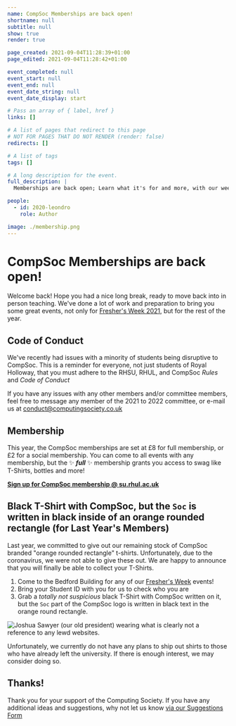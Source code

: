 ```yaml
---
name: CompSoc Memberships are back open!
shortname: null
subtitle: null
show: true
render: true

page_created: 2021-09-04T11:28:39+01:00
page_edited: 2021-09-04T11:28:42+01:00

event_completed: null
event_start: null
event_end: null
event_date_string: null
event_date_display: start

# Pass an array of { label, href }
links: []

# A list of pages that redirect to this page
# NOT FOR PAGES THAT DO NOT RENDER (render: false)
redirects: []

# A list of tags
tags: []

# A long description for the event.
full_description: |
  Memberships are back open; Learn what it's for and more, with our weekly newsletter.

people:
  - id: 2020-leondro
    role: Author

image: ./membership.png
---
```



# CompSoc Memberships are back open!

Welcome back! Hope you had a nice long break, ready to move back into in person teaching.
We've done a lot of work and preparation to bring you some great events, not only for [Fresher's Week 2021][1], but for the rest of the year.

## Code of Conduct

We've recently had issues with a minority of students being disruptive to CompSoc. This is a reminder for everyone, not just students of Royal Holloway, that you must adhere to the RHSU, RHUL, and CompSoc _Rules_ and _Code of Conduct_

If you have any issues with any other members and/or committee members, feel free to message any member of the 2021 to 2022 committee, or e-mail us at <conduct@computingsociety.co.uk>

## Membership

This year, the CompSoc memberships are set at £8 for full membership, or £2 for a social membership.
You can come to all events with any membership, but the ✨ **_*full*_** ✨ membership grants you access to swag like T-Shirts, bottles and more!

[**Sign up for CompSoc membership @ su.rhul.ac.uk**][2]

## Black T-Shirt with CompSoc, but the `Soc` is written in black inside of an orange rounded rectangle (for Last Year's Members)

Last year, we committed to give out our remaining stock of CompSoc branded "orange rounded rectangle" t-shirts. Unfortunately, due to the coronavirus, we were not able to give these out.
We are happy to announce that you will finally be able to collect your T-Shirts.

1. Come to the Bedford Building for any of our [Fresher's Week][1] events!
1. Bring your Student ID with you for us to check who you are
1. Grab a _totally not suspicious_ black T-Shirt with CompSoc written on it, but the `Soc` part of the CompSoc logo is written in black text in the orange round rectangle.

<div className="col-12 col-md-8">

![Joshua Sawyer (our old president) wearing what is clearly not a reference to any lewd websites.](./pornhub.png)

</div>


Unfortunately, we currently do not have any plans to ship out shirts to those who have already left the university. If there is enough interest, we may consider doing so.

## Thanks!

Thank you for your support of the Computing Society.
If you have any additional ideas and suggestions, why not let us know [via our Suggestions Form][3]

[1]: /events/freshers2021
[2]: https://www.su.rhul.ac.uk/societies/a-z/computing/
[3]: https://suggest.cmpsc.uk/
